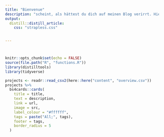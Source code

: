 ```yaml
---
title: "Bienvenue"
description: "scheint, als hättest du dich auf meinen Blog verirrt. Hier halte ich fest, was Strava irgendwann verschluckt und nicht zeigt: Bikepackingtouren, Träume und Projekte."
output:
  distill::distill_article:
    css: "strapless.css"


---
```


<svg aria-hidden="true" role="img" viewBox="0 0 512 512" style="height:14px;width:14px;vertical-align:-0.125em;margin-left:auto;margin-right:auto;font-size:inherit;fill:#ededeb;overflow:visible;position:relative;"><path d="M352 320c88.4 0 160-71.6 160-160c0-15.3-2.2-30.1-6.2-44.2c-3.1-10.8-16.4-13.2-24.3-5.3l-76.8 76.8c-3 3-7.1 4.7-11.3 4.7H336c-8.8 0-16-7.2-16-16V118.6c0-4.2 1.7-8.3 4.7-11.3l76.8-76.8c7.9-7.9 5.4-21.2-5.3-24.3C382.1 2.2 367.3 0 352 0C263.6 0 192 71.6 192 160c0 19.1 3.4 37.5 9.5 54.5L19.9 396.1C7.2 408.8 0 426.1 0 444.1C0 481.6 30.4 512 67.9 512c18 0 35.3-7.2 48-19.9L297.5 310.5c17 6.2 35.4 9.5 54.5 9.5zM80 456c-13.3 0-24-10.7-24-24s10.7-24 24-24s24 10.7 24 24s-10.7 24-24 24z"/>



```r
knitr::opts_chunk$set(echo = FALSE)
source(file.path("R", "functions.R"))
library(distilltools)
library(tidyverse)
```

```r
projects <- readr::read_csv2(here::here("content", "overview.csv"))
projects %>% 
  bs4cards::cards(
    title = title,
    text = description,
    link = url,
    image = src,
    label_colour = "#ffffff",
    tags = paste("All;", tags),
    footer = tags,
    border_radius = 5
  )
```